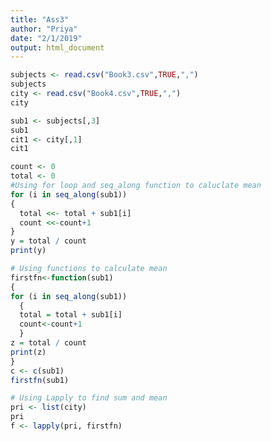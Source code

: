 ```yaml
---
title: "Ass3"
author: "Priya"
date: "2/1/2019"
output: html_document
---
```


```r
subjects <- read.csv("Book3.csv",TRUE,",")
subjects
city <- read.csv("Book4.csv",TRUE,",")
city
```

```r
sub1 <- subjects[,3]
sub1
cit1 <- city[,1]
cit1
```

```r
count <- 0
total <- 0
#Using for loop and seq_along function to caluclate mean
for (i in seq_along(sub1)) 
{
  total <<- total + sub1[i]
  count <<-count+1
}
y = total / count
print(y)
```

```r
# Using functions to calculate mean 
firstfn<-function(sub1)
{
for (i in seq_along(sub1)) 
  {
  total = total + sub1[i]
  count<-count+1
  }
z = total / count
print(z) 
}
c <- c(sub1)
firstfn(sub1)
```

```r
# Using Lapply to find sum and mean
pri <- list(city)
pri
f <- lapply(pri, firstfn)
```
